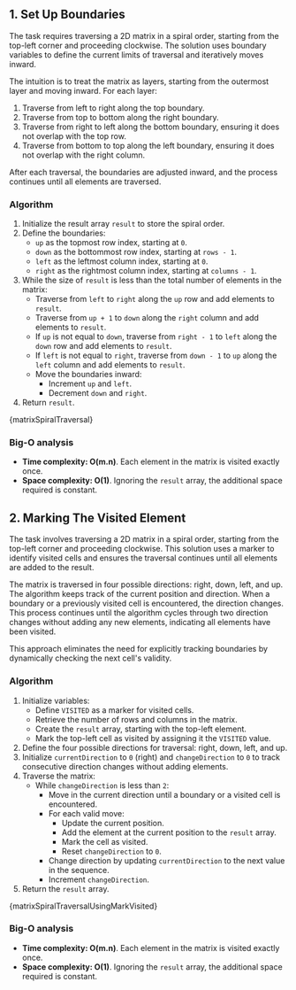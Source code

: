 

## 1. Set Up Boundaries

The task requires traversing a 2D matrix in a spiral order, starting from the top-left corner and proceeding clockwise. The solution uses boundary variables to define the current limits of traversal and iteratively moves inward.

The intuition is to treat the matrix as layers, starting from the outermost layer and moving inward. For each layer:

1. Traverse from left to right along the top boundary.
2. Traverse from top to bottom along the right boundary.
3. Traverse from right to left along the bottom boundary, ensuring it does not overlap with the top row.
4. Traverse from bottom to top along the left boundary, ensuring it does not overlap with the right column.

After each traversal, the boundaries are adjusted inward, and the process continues until all elements are traversed.

### Algorithm

1. Initialize the result array `result` to store the spiral order.
2. Define the boundaries:
   - `up` as the topmost row index, starting at `0`.
   - `down` as the bottommost row index, starting at `rows - 1`.
   - `left` as the leftmost column index, starting at `0`.
   - `right` as the rightmost column index, starting at `columns - 1`.
3. While the size of `result` is less than the total number of elements in the matrix:
   - Traverse from `left` to `right` along the `up` row and add elements to `result`.
   - Traverse from `up + 1` to `down` along the `right` column and add elements to `result`.
   - If `up` is not equal to `down`, traverse from `right - 1` to `left` along the `down` row and add elements to `result`.
   - If `left` is not equal to `right`, traverse from `down - 1` to `up` along the `left` column and add elements to `result`.
   - Move the boundaries inward:
     - Increment `up` and `left`.
     - Decrement `down` and `right`.
4. Return `result`.

<MDXCodeBlock>{matrixSpiralTraversal}</MDXCodeBlock>

### Big-O analysis

- **Time complexity: O(m.n)**. Each element in the matrix is visited exactly once.
- **Space complexity: O(1)**. Ignoring the `result` array, the additional space required is constant.

## 2. Marking The Visited Element

The task involves traversing a 2D matrix in a spiral order, starting from the top-left corner and proceeding clockwise. This solution uses a marker to identify visited cells and ensures the traversal continues until all elements are added to the result.

The matrix is traversed in four possible directions: right, down, left, and up. The algorithm keeps track of the current position and direction. When a boundary or a previously visited cell is encountered, the direction changes. This process continues until the algorithm cycles through two direction changes without adding any new elements, indicating all elements have been visited.

This approach eliminates the need for explicitly tracking boundaries by dynamically checking the next cell's validity.

### Algorithm

1. Initialize variables:
   - Define `VISITED` as a marker for visited cells.
   - Retrieve the number of rows and columns in the matrix.
   - Create the `result` array, starting with the top-left element.
   - Mark the top-left cell as visited by assigning it the `VISITED` value.
2. Define the four possible directions for traversal: right, down, left, and up.
3. Initialize `currentDirection` to `0` (right) and `changeDirection` to `0` to track consecutive direction changes without adding elements.
4. Traverse the matrix:
   - While `changeDirection` is less than `2`:
     - Move in the current direction until a boundary or a visited cell is encountered.
     - For each valid move:
       - Update the current position.
       - Add the element at the current position to the `result` array.
       - Mark the cell as visited.
       - Reset `changeDirection` to `0`.
     - Change direction by updating `currentDirection` to the next value in the sequence.
     - Increment `changeDirection`.
5. Return the `result` array.

<MDXCodeBlock>{matrixSpiralTraversalUsingMarkVisited}</MDXCodeBlock>

### Big-O analysis

- **Time complexity: O(m.n)**. Each element in the matrix is visited exactly once.
- **Space complexity: O(1)**. Ignoring the `result` array, the additional space required is constant.
